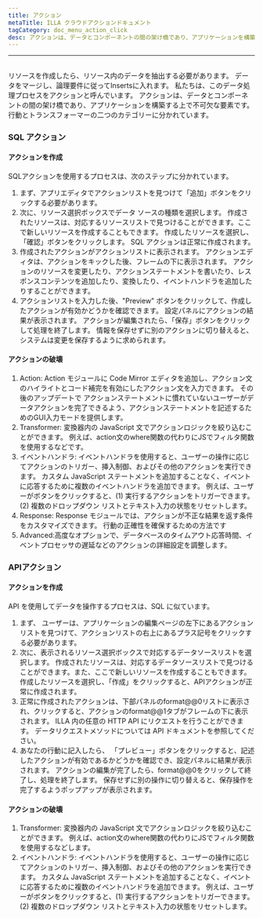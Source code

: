 ```yaml
---
title: アクション
metaTitle: ILLA クラウドアクションドキュメント
tagCategory: doc_menu_action_click
desc: アクションは、データとコンポーネントの間の架け橋であり、アプリケーションを構築する上で不可欠な要素です。
---
```


* * *

## <Heading hidden>クエリ</Heading>

リソースを作成したら、リソース内のデータを抽出する必要があります。 データをマージし、論理要件に従ってInsertsに入れます。 私たちは、このデータ処理プロセスをアクションと呼んでいます。 アクションは、データとコンポーネントの間の架け橋であり、アプリケーションを構築する上で不可欠な要素です。 行動とトランスフォーマーの二つのカテゴリーに分かれています。

### SQL アクション

#### アクションを作成

SQLアクションを使用するプロセスは、次のステップに分かれています。

1.  まず、アプリエディタでアクションリストを見つけて「追加」ボタンをクリックする必要があります。
2.  次に、リソース選択ボックスでデータ ソースの種類を選択します。 作成されたリソースは、対応するリソースリストで見つけることができます。ここで新しいリソースを作成することもできます。 作成したリソースを選択し、「確認」ボタンをクリックします。 SQL アクションは正常に作成されます。
3.  作成されたアクションがアクションリストに表示されます。 アクションエディタは、アクションをキックした後、フレームの下に表示されます。 アクションのリソースを変更したり、アクションステートメントを書いたり、レスポンスコンテンツを追加したり、変換したり、イベントハンドラを追加したりすることができます。
4.  アクションリストを入力した後、"Preview" ボタンをクリックして、作成したアクションが有効かどうかを確認できます。 設定パネルにアクションの結果が表示されます。 アクションが編集されたら、「保存」ボタンをクリックして処理を終了します。 情報を保存せずに別のアクションに切り替えると、システムは変更を保存するように求められます。

#### アクションの破壊

1.  Action: Action モジュールに Code Mirror エディタを追加し、アクション文のハイライトとコード補完を有効にしたアクション文を入力できます。 その後のアップデートで アクションステートメントに慣れていないユーザーがデータアクションを完了できるよう、アクションステートメントを記述するためのGUI入力モードを提供します。
2.  Transformer: 変換器内の JavaScript 文でアクションロジックを絞り込むことができます。 例えば、action文のwhere関数の代わりにJSでフィルタ関数を使用するなどです。
3.  イベントハンドラ: イベントハンドラを使用すると、ユーザーの操作に応じてアクションのトリガー、挿入制御、およびその他のアクションを実行できます。 カスタム JavaScript ステートメントを追加することなく、イベントに応答するために複数のイベントハンドラを追加できます。 例えば、ユーザーがボタンをクリックすると、(1) 実行するアクションをトリガーできます。 (2) 複数のドロップダウン リストとテキスト入力の状態をリセットします。
4.  Response: Response モジュールでは、アクションが不正な結果を返す条件をカスタマイズできます。 行動の正確性を確保するための方法です
5.  Advanced:高度なオプションで、データベースのタイムアウト応答時間、イベントプロセッサの遅延などのアクションの詳細設定を調整します。

### APIアクション

#### アクションを作成

API を使用してデータを操作するプロセスは、SQL に似ています。

1.  まず、 ユーザーは、アプリケーションの編集ページの左下にあるアクションリストを見つけて、アクションリストの右上にあるプラス記号をクリックする必要があります。
2.  次に、表示されるリソース選択ボックスで対応するデータソースリストを選択します。 作成されたリソースは、対応するデータソースリストで見つけることができます。また、ここで新しいリソースを作成することもできます。 作成したリソースを選択し、「作成」をクリックすると、APIアクションが正常に作成されます。
3.  正常に作成されたアクションは、下部パネルのformat@@0リストに表示され、クリックすると、アクションのformat@@1タブがフレームの下に表示されます。 ILLA 内の任意の HTTP API にリクエストを行うことができます。 データリクエストメソッドについては API ドキュメントを参照してください。
4.  あなたの行動に記入したら、 「プレビュー」ボタンをクリックすると、記述したアクションが有効であるかどうかを確認でき、設定パネルに結果が表示されます。 アクションの編集が完了したら、format@@0をクリックして終了し、処理を終了します。 保存せずに別の操作に切り替えると、保存操作を完了するようポップアップが表示されます。

#### アクションの破壊

1.  Transformer: 変換器内の JavaScript 文でアクションロジックを絞り込むことができます。 例えば、action文のwhere関数の代わりにJSでフィルタ関数を使用するなどします。
2.  イベントハンドラ: イベントハンドラを使用すると、ユーザーの操作に応じてアクションのトリガー、挿入制御、およびその他のアクションを実行できます。 カスタム JavaScript ステートメントを追加することなく、イベントに応答するために複数のイベントハンドラを追加できます。 例えば、ユーザーがボタンをクリックすると、(1) 実行するアクションをトリガーできます。 (2) 複数のドロップダウン リストとテキスト入力の状態をリセットします。
